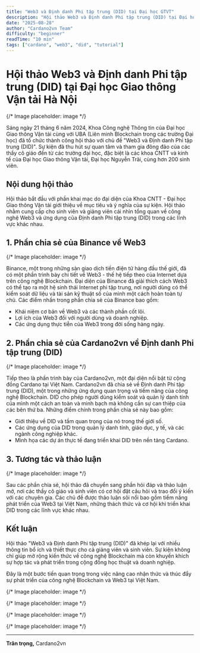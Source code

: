 ```yaml
---
title: "Web3 và Định danh Phi tập trung (DID) tại Đại học GTVT"
description: "Hội thảo Web3 và Định danh Phi tập trung (DID) tại Đại học Giao thông Vận tải Hà Nội"
date: "2025-08-28"
author: "Cardano2vn Team"
difficulty: "beginner"
readTime: "10 min"
tags: ["cardano", "web3", "did", "tutorial"]
---
```


# Hội thảo Web3 và Định danh Phi tập trung (DID) tại Đại học Giao thông Vận tải Hà Nội

{/* Image placeholder: image */}

Sáng ngày 21 tháng 6 năm 2024, Khoa Công nghệ Thông tin của Đại học Giao thông Vận tải cùng với UBA (Liên minh Blockchain trong các trường Đại học) đã tổ chức thành công hội thảo với chủ đề "Web3 và Định danh Phi tập trung (DID)". Sự kiện đã thu hút sự quan tâm và tham gia đông đảo của các thầy cô giáo đến từ các trường đại học, đặc biệt là các khoa CNTT và kinh tế của Đại học Giao thông Vận tải, Đại học Nguyễn Trãi, cùng hơn 200 sinh viên.

## Nội dung hội thảo

Hội thảo bắt đầu với phần khai mạc do đại diện của Khoa CNTT - Đại học Giao thông Vận tải giới thiệu về mục tiêu và ý nghĩa của sự kiện. Hội thảo nhằm cung cấp cho sinh viên và giảng viên cái nhìn tổng quan về công nghệ Web3 và ứng dụng của Định danh Phi tập trung (DID) trong các lĩnh vực khác nhau.

## 1. Phần chia sẻ của Binance về Web3

{/* Image placeholder: image */}

Binance, một trong những sàn giao dịch tiền điện tử hàng đầu thế giới, đã có một phần trình bày chi tiết về Web3 - thế hệ tiếp theo của Internet dựa trên công nghệ Blockchain. Đại diện của Binance đã giải thích cách Web3 có thể tạo ra một hệ sinh thái Internet phi tập trung, nơi người dùng có thể kiểm soát dữ liệu và tài sản kỹ thuật số của mình một cách hoàn toàn tự chủ. Các điểm nhấn trong phần chia sẻ của Binance bao gồm:

- Khái niệm cơ bản về Web3 và các thành phần cốt lõi.
- Lợi ích của Web3 đối với người dùng và doanh nghiệp.
- Các ứng dụng thực tiễn của Web3 trong đời sống hàng ngày.

## 2. Phần chia sẻ của Cardano2vn về Định danh Phi tập trung (DID)

{/* Image placeholder: image */}

Tiếp theo là phần trình bày của Cardano2vn, một đại diện nổi bật từ cộng đồng Cardano tại Việt Nam. Cardano2vn đã chia sẻ về Định danh Phi tập trung (DID), một trong những ứng dụng quan trọng và tiềm năng của công nghệ Blockchain. DID cho phép người dùng kiểm soát và quản lý danh tính của mình một cách an toàn và minh bạch mà không cần sự can thiệp của các bên thứ ba. Những điểm chính trong phần chia sẻ này bao gồm:

- Giới thiệu về DID và tầm quan trọng của nó trong thế giới số.
- Các ứng dụng của DID trong quản lý danh tính, giáo dục, y tế, và các ngành công nghiệp khác.
- Minh họa các dự án thực tế đang triển khai DID trên nền tảng Cardano.

## 3. Tương tác và thảo luận

{/* Image placeholder: image */}

Sau các phần chia sẻ, hội thảo đã chuyển sang phần hỏi đáp và thảo luận mở, nơi các thầy cô giáo và sinh viên có cơ hội đặt câu hỏi và trao đổi ý kiến với các chuyên gia. Các chủ đề được thảo luận sôi nổi bao gồm tiềm năng phát triển của Web3 tại Việt Nam, những thách thức và cơ hội khi triển khai DID trong các lĩnh vực khác nhau.

## Kết luận

Hội thảo "Web3 và Định danh Phi tập trung (DID)" đã khép lại với nhiều thông tin bổ ích và thiết thực cho cả giảng viên và sinh viên. Sự kiện không chỉ giúp mở rộng kiến thức về công nghệ Blockchain mà còn khuyến khích sự hợp tác và phát triển trong cộng đồng học thuật và doanh nghiệp.

Đây là một bước tiến quan trọng trong việc nâng cao nhận thức và thúc đẩy sự phát triển của công nghệ Blockchain và Web3 tại Việt Nam.

{/* Image placeholder: image */}

{/* Image placeholder: image */}

{/* Image placeholder: image */}

{/* Image placeholder: image */}

---

**Trân trọng,**
Cardano2vn


